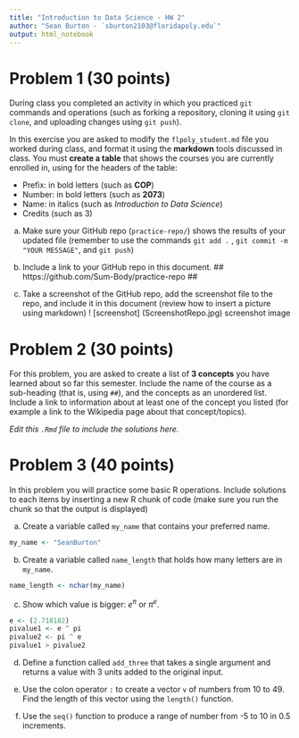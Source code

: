 ```yaml
---
title: "Introduction to Data Science - HW 2"
author: "Sean Burton - `sburton2103@floridapoly.edu`"
output: html_notebook
---
```




# Problem 1 (30 points)

During class you completed an activity in which you practiced `git` commands and operations (such as forking a repository, cloning it using `git clone`, and uploading changes using `git push`).

In this exercise you are asked to modify the `flpoly_student.md` file you worked during class, and format it using the **markdown** tools discussed in class. You must **create a table** that shows the courses you are currently enrolled in, using for the headers of the table: 

- Prefix: in bold letters (such as **COP**)
- Number: in bold letters (such as **2073**)
- Name: in italics (such as _Introduction to Data Science_)
- Credits (such as 3)

a. Make sure your GitHub repo (`practice-repo/`) shows the results of your updated file (remember to use the commands `git add .` , `git commit -m "YOUR MESSAGE"`, and `git push`) 

b. Include a link to your GitHub repo in this document.
##
https://github.com/Sum-Body/practice-repo
##
c. Take a screenshot of the GitHub repo, add the screenshot file to the repo, and include it in this document (review how to insert a picture using markdown)
! [screenshot] (ScreenshotRepo.jpg)
screenshot image


# Problem 2 (30 points)

For this problem, you are asked to create a list of **3 concepts** you have learned about so far this semester. Include the name of the course as a sub-heading (that is, using `##`), and the concepts as an unordered list. Include a link to information about at least one of the concept you listed (for example a link to the Wikipedia page about that concept/topics).

_Edit this `.Rmd` file to include the solutions here._



# Problem 3 (40 points)

In this problem you will practice some basic R operations. Include solutions to each items by inserting a new R chunk of code (make sure you run the chunk so that the output is displayed)


(a) Create a variable called `my_name` that contains your preferred name.
```r
my_name <- "SeanBurton"

```



(b) Create a variable called `name_length` that holds how many letters are in `my_name`.
```r
name_length <- nchar(my_name)
```



(c) Show which value is bigger: $e^\pi$ or $\pi^e$. 
```r
e <- (2.718182)
pivalue1 <- e ^ pi
pivalue2 <- pi ^ e
pivalue1 > pivalue2
```

(d) Define a function called `add_three` that takes a single argument and returns a value with 3 units added to the original input.

(e) Use the colon operator `:` to create a vector `v` of numbers from 10 to 49. Find the length of this vector using the `length()` function.

(f) Use the `seq()` function to produce a range of number from -5 to 10 in 0.5 increments.



